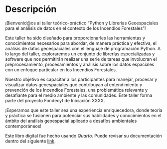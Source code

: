 # Descripción {.unnumbered}

¡Bienvenid@os al taller teórico-práctico “Python y Librerías Geoespaciales para el análisis de datos en el contexto de los Incendios Forestales”!

Este taller ha sido diseñado para proporcionarles las herramientas y conocimientos necesarios para abordar, de manera práctica y efectiva, el análisis de datos geoespaciales con el lenguaje de programación Python. A lo largo del taller, exploraremos un conjunto de librerías especializadas y software que nos permitirán realizar una serie de tareas que involucran el preprocesamiento, procesamientos y análisis sobre los datos espaciales con un enfoque particular en los Incendios Forestales.

Nuestro objetivo es capacitar a los participantes para manejar, procesar y visualizar datos geoespaciales que contribuyan al entendimiento y prevención de los Incendios Forestales, una problemática relevante y desafiante para el medio ambiente y las comunidades. Este taller forma parte del proyecto Fondecyt de Iniciación XXXX.

¡Esperamos que este taller sea una experiencia enriquecedora, donde teoría y práctica se fusionen para potenciar sus habilidades y conocimientos en el ámbito del análisis geoespacial aplicado a desafíos ambientales contemporáneos!

Este libro digital fue hecho usando *Quarto*. Puede revisar su documentación dentro del siguiente [link](https://quarto.org).
